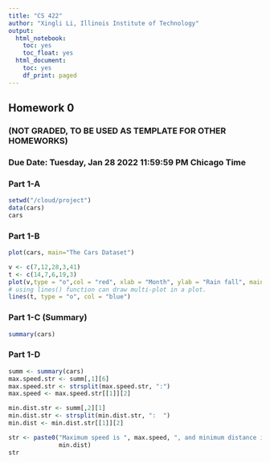 ```yaml
---
title: "CS 422"
author: "Xingli Li, Illinois Institute of Technology"
output:
  html_notebook:
    toc: yes
    toc_float: yes
  html_document:
    toc: yes
    df_print: paged
---
```


```{=html}
<!-- More information in R Markdown can be found at:/media/eric/Data/IIT/CS422/homwork/cs422/cs422_hw
1. https://www.ssc.wisc.edu/sscc/pubs/RFR/RFR_RMarkdown.html  This is 
   the place to start since it is a short tutorial.
2. https://rmarkdown.rstudio.com/index.html This contains a longer 
   tutorial.  Take a look at the cheatsheet in /media/eric/Data/IIT/CS422/homwork/cs422/cs422_hw
   https://rmarkdown.rstudio.com/lesson-15.html, it is a concise 
   reference of R Markdown on two pages.
<-->
```
## Homework 0

### (NOT GRADED, TO BE USED AS TEMPLATE FOR OTHER HOMEWORKS)

### Due Date: Tuesday, Jan 28 2022 11:59:59 PM Chicago Time

### Part 1-A

```r
setwd("/cloud/project")
data(cars)
cars
```

### Part 1-B

```r
plot(cars, main="The Cars Dataset")

v <- c(7,12,28,3,41)
t <- c(14,7,6,19,3)
plot(v,type = "o",col = "red", xlab = "Month", ylab = "Rain fall", main = "Rain fall chart")
# using lines() function can draw multi-plot in a plot.
lines(t, type = "o", col = "blue")
```

### Part 1-C (Summary)

```r
summary(cars)
```

### Part 1-D

```r
summ <- summary(cars)
max.speed.str <- summ[,1][6]
max.speed.str <- strsplit(max.speed.str, ":")
max.speed <- max.speed.str[[1]][2]

min.dist.str <- summ[,2][1]
min.dist.str <- strsplit(min.dist.str, ":  ")
min.dist <- min.dist.str[[1]][2]

str <- paste0("Maximum speed is ", max.speed, ", and minimum distance is ", 
              min.dist)
str
```
